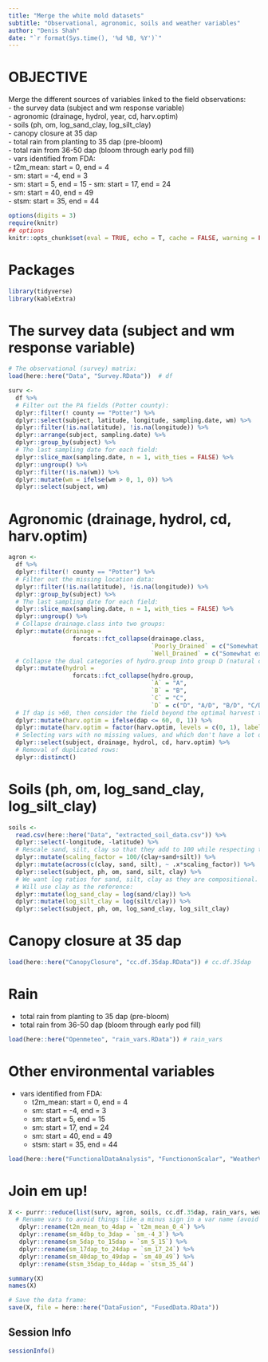 ```yaml
---
title: "Merge the white mold datasets"
subtitle: "Observational, agronomic, soils and weather variables"
author: "Denis Shah"
date: "`r format(Sys.time(), '%d %B, %Y')`"
---
```

# OBJECTIVE

Merge the different sources of variables linked to the field observations:  
- the survey data (subject and wm response variable)  
- agronomic (drainage, hydrol, year, cd, harv.optim)  
- soils (ph, om, log_sand_clay, log_silt_clay)  
- canopy closure at 35 dap  
- total rain from planting to 35 dap (pre-bloom)  
- total rain from 36-50 dap (bloom through early pod fill)  
- vars identified from FDA:  
  - t2m_mean: start = 0, end = 4  
  - sm: start = -4, end = 3  
  - sm: start = 5, end = 15 
  - sm: start = 17, end = 24  
  - sm: start = 40, end = 49  
  - stsm: start = 35, end = 44  

```r
options(digits = 3)
require(knitr)
## options
knitr::opts_chunk$set(eval = TRUE, echo = T, cache = FALSE, warning = FALSE, message = FALSE)
```

# Packages
```r
library(tidyverse)
library(kableExtra)
```

# The survey data (subject and wm response variable)

```r
# The observational (survey) matrix:
load(here::here("Data", "Survey.RData"))  # df

surv <-
  df %>% 
  # Filter out the PA fields (Potter county):
  dplyr::filter(! county == "Potter") %>% 
  dplyr::select(subject, latitude, longitude, sampling.date, wm) %>% 
  dplyr::filter(!is.na(latitude), !is.na(longitude)) %>% 
  dplyr::arrange(subject, sampling.date) %>% 
  dplyr::group_by(subject) %>%
  # The last sampling date for each field:
  dplyr::slice_max(sampling.date, n = 1, with_ties = FALSE) %>%
  dplyr::ungroup() %>% 
  dplyr::filter(!is.na(wm)) %>% 
  dplyr::mutate(wm = ifelse(wm > 0, 1, 0)) %>% 
  dplyr::select(subject, wm)
```

# Agronomic (drainage, hydrol, cd, harv.optim)

```r
agron <-
  df %>% 
  dplyr::filter(! county == "Potter") %>% 
  # Filter out the missing location data:
  dplyr::filter(!is.na(latitude), !is.na(longitude)) %>% 
  dplyr::group_by(subject) %>%
  # The last sampling date for each field:
  dplyr::slice_max(sampling.date, n = 1, with_ties = FALSE) %>%
  dplyr::ungroup() %>% 
  # Collapse drainage.class into two groups:
  dplyr::mutate(drainage = 
                  forcats::fct_collapse(drainage.class,
                                        `Poorly_Drained` = c("Somewhat poorly drained", "Poorly drained", "Very poorly drained"),
                                        `Well_Drained` = c("Somewhat excessively drained", "Well drained", "Moderately well drained"))) %>%
  # Collapse the dual categories of hydro.group into group D (natural condition):
  dplyr::mutate(hydrol = 
                  forcats::fct_collapse(hydro.group,
                                        `A` = "A",
                                        `B` = "B",
                                        `C` = "C",
                                        `D` = c("D", "A/D", "B/D", "C/D"))) %>%
  # If dap is >60, then consider the field beyond the optimal harvest time (60 dap): Create a binary variable to represent this:
  dplyr::mutate(harv.optim = ifelse(dap <= 60, 0, 1)) %>% 
  dplyr::mutate(harv.optim = factor(harv.optim, levels = c(0, 1), labels = c("Yes", "No"))) %>% 
  # Selecting vars with no missing values, and which don't have a lot of small obs in categories:
  dplyr::select(subject, drainage, hydrol, cd, harv.optim) %>% 
  # Removal of duplicated rows:
  dplyr::distinct()
```

# Soils (ph, om, log_sand_clay, log_silt_clay)

```r
soils <- 
  read.csv(here::here("Data", "extracted_soil_data.csv")) %>% 
  dplyr::select(-longitude, -latitude) %>% 
  # Rescale sand, silt, clay so that they add to 100 while respecting the proportionality among them
  dplyr::mutate(scaling_factor = 100/(clay+sand+silt)) %>% 
  dplyr::mutate(across(c(clay, sand, silt), ~ .x*scaling_factor)) %>% 
  dplyr::select(subject, ph, om, sand, silt, clay) %>% 
  # We want log ratios for sand, silt, clay as they are compositional.
  # Will use clay as the reference:
  dplyr::mutate(log_sand_clay = log(sand/clay)) %>% 
  dplyr::mutate(log_silt_clay = log(silt/clay)) %>% 
  dplyr::select(subject, ph, om, log_sand_clay, log_silt_clay)
```

# Canopy closure at 35 dap

```r
load(here::here("CanopyClosure", "cc.df.35dap.RData")) # cc.df.35dap
```

# Rain

-   total rain from planting to 35 dap (pre-bloom)
-   total rain from 36-50 dap (bloom through early pod fill)

```r
load(here::here("Openmeteo", "rain_vars.RData")) # rain_vars
```

# Other environmental variables

-   vars identified from FDA:
    -   t2m_mean: start = 0, end = 4
    -   sm: start = -4, end = 3
    -   sm: start = 5, end = 15
    -   sm: start = 17, end = 24
    -   sm: start = 40, end = 49
    -   stsm: start = 35, end = 44

```r
load(here::here("FunctionalDataAnalysis", "FunctiononScalar", "WeatherVars.RData"))  # weather.vars
```

# Join em up!

```r
X <- purrr::reduce(list(surv, agron, soils, cc.df.35dap, rain_vars, weather.vars), dplyr::left_join, by = "subject") %>% 
  # Rename vars to avoid things like a minus sign in a var name (avoid possible problems later on), more descriptive names. dbp = days before planting, dap = days after planting
   dplyr::rename(t2m_mean_to_4dap = `t2m_mean_0_4`) %>%
   dplyr::rename(sm_4dbp_to_3dap = `sm_-4_3`) %>% 
   dplyr::rename(sm_5dap_to_15dap = `sm_5_15`) %>% 
   dplyr::rename(sm_17dap_to_24dap = `sm_17_24`) %>% 
   dplyr::rename(sm_40dap_to_49dap = `sm_40_49`) %>% 
   dplyr::rename(stsm_35dap_to_44dap = `stsm_35_44`)

summary(X)
names(X)

# Save the data frame:
save(X, file = here::here("DataFusion", "FusedData.RData"))
```




## Session Info
```r
sessionInfo()
```